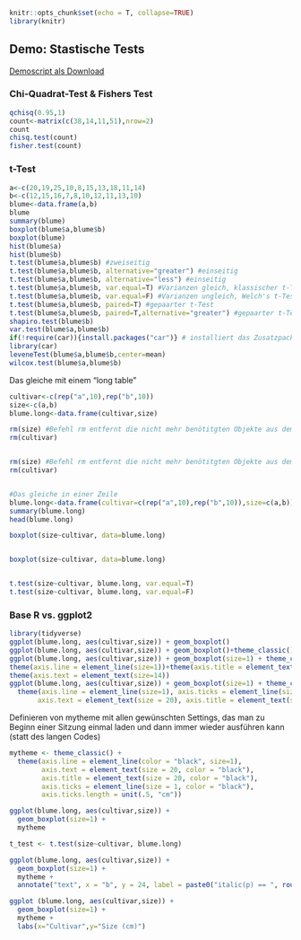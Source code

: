 ```r
knitr::opts_chunk$set(echo = T, collapse=TRUE)
library(knitr)
```


## Demo: Stastische Tests

[Demoscript als Download](13_Statistik1/RFiles/Demo_Tests.R)

### Chi-Quadrat-Test & Fishers Test

```r
qchisq(0.95,1)
count<-matrix(c(38,14,11,51),nrow=2)
count
chisq.test(count)
fisher.test(count)
```

### t-Test

```r
a<-c(20,19,25,10,8,15,13,18,11,14)
b<-c(12,15,16,7,8,10,12,11,13,10)
blume<-data.frame(a,b)
blume
summary(blume)
boxplot(blume$a,blume$b)
boxplot(blume)
hist(blume$a)
hist(blume$b)
t.test(blume$a,blume$b) #zweiseitig
t.test(blume$a,blume$b, alternative="greater") #einseitig
t.test(blume$a,blume$b, alternative="less") #einseitig
t.test(blume$a,blume$b, var.equal=T) #Varianzen gleich, klassischer t-Test
t.test(blume$a,blume$b, var.equal=F) #Varianzen ungleich, Welch's t-Test, ist auch default, d.h. wenn var.equal nicht                        # definiert wird, wird ein Welch's t-Test ausgeführt. 
t.test(blume$a,blume$b, paired=T) #gepaarter t-Test 
t.test(blume$a,blume$b, paired=T,alternative="greater") #gepaarter t-Test 
shapiro.test(blume$b)
var.test(blume$a,blume$b)
if(!require(car)){install.packages("car")} # installiert das Zusatzpacket car (wenn nicht bereits installiert)
library(car)
leveneTest(blume$a,blume$b,center=mean)
wilcox.test(blume$a,blume$b)
```

Das gleiche mit einem “long table”


```r
cultivar<-c(rep("a",10),rep("b",10))
size<-c(a,b)
blume.long<-data.frame(cultivar,size)

rm(size) #Befehl rm entfernt die nicht mehr benötitgten Objekte aus dem Workspace
rm(cultivar)


rm(size) #Befehl rm entfernt die nicht mehr benötitgten Objekte aus dem Workspace
rm(cultivar)


#Das gleiche in einer Zeile
blume.long<-data.frame(cultivar=c(rep("a",10),rep("b",10)),size=c(a,b))
summary(blume.long)             
head(blume.long)

boxplot(size~cultivar, data=blume.long)


boxplot(size~cultivar, data=blume.long)


t.test(size~cultivar, blume.long, var.equal=T)
t.test(size~cultivar, blume.long, var.equal=F)
```


### Base R vs. ggplot2


```r

library(tidyverse)
ggplot(blume.long, aes(cultivar,size)) + geom_boxplot()
ggplot(blume.long, aes(cultivar,size)) + geom_boxplot()+theme_classic()
ggplot(blume.long, aes(cultivar,size)) + geom_boxplot(size=1) + theme_classic()+
theme(axis.line = element_line(size=1))+theme(axis.title = element_text(size=14))+
theme(axis.text = element_text(size=14))
ggplot(blume.long, aes(cultivar,size)) + geom_boxplot(size=1) + theme_classic()+
  theme(axis.line = element_line(size=1), axis.ticks = element_line(size=1), 
       axis.text = element_text(size = 20), axis.title = element_text(size = 20))
```


Definieren von mytheme mit allen gewünschten Settings, das man zu Beginn einer Sitzung einmal laden und dann immer wieder ausführen kann (statt des langen Codes)

```r
mytheme <- theme_classic() + 
  theme(axis.line = element_line(color = "black", size=1), 
        axis.text = element_text(size = 20, color = "black"), 
        axis.title = element_text(size = 20, color = "black"), 
        axis.ticks = element_line(size = 1, color = "black"), 
        axis.ticks.length = unit(.5, "cm"))

ggplot(blume.long, aes(cultivar,size)) + 
  geom_boxplot(size=1) +
  mytheme

t_test <- t.test(size~cultivar, blume.long)

ggplot(blume.long, aes(cultivar,size)) + 
  geom_boxplot(size=1) + 
  mytheme +
  annotate("text", x = "b", y = 24, label = paste0("italic(p) == ", round(t_test$p.value, 3)), parse = TRUE, size = 8)

ggplot (blume.long, aes(cultivar,size)) + 
  geom_boxplot(size=1) + 
  mytheme +
  labs(x="Cultivar",y="Size (cm)")

```

